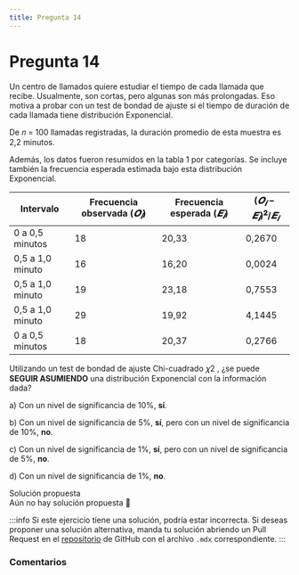 ```yaml
---
title: Pregunta 14
---
```



# Pregunta 14

<div className="exercise">
Un centro de llamados quiere estudiar el tiempo de cada llamada que recibe. Usualmente, son
cortas, pero algunas son más prolongadas. Eso motiva a probar con un test de bondad de ajuste si
el tiempo de duración de cada llamada tiene distribución Exponencial.

De 𝑛 = 100 llamadas registradas, la duración promedio de esta muestra es 2,2 minutos.

Además, los datos fueron resumidos en la tabla 1 por categorías. Se incluye también la frecuencia
esperada estimada bajo esta distribución Exponencial.

| Intervalo | Frecuencia observada $(𝑶_𝒊)$ | Frecuencia esperada $(𝑬_𝒊)$ | $(𝑶_𝒊 − 𝑬_𝒊 )^𝟐 /𝑬_𝒊$ |
|--------------|--------------|--------------|--------------|
| 0 a 0,5 minutos | 18 | 20,33 | 0,2670 |
| 0,5 a 1,0 minuto | 16 | 16,20 | 0,0024 |
| 0,5 a 1,0 minuto | 19 | 23,18 | 0,7553 |
| 0,5 a 1,0 minuto | 29 | 19,92 | 4,1445 |
| 0 a 0,5 minutos | 18 | 20,37 | 0,2766 |

Utilizando un test de bondad de ajuste Chi-cuadrado 𝜒2 , ¿se puede **SEGUIR ASUMIENDO** una
distribución Exponencial con la información dada?

a) Con un nivel de significancia de 10%, **sí**.

b) Con un nivel de significancia de 5%, **sí**, pero con un nivel de significancia de 10%, **no**.

c) Con un nivel de significancia de 1%, **sí**, pero con un nivel de significancia de 5%, **no**.

d) Con un nivel de significancia de 1%, **no**.
</div>

<MDXDetails>
<summary>Solución propuesta</summary>

<div className="exercise">
Aún no hay solución propuesta 🥲
</div>

:::info
Si este ejercicio tiene una solución, podría estar incorrecta. Si deseas proponer una solución alternativa, manda tu solución abriendo
un Pull Request en el [repositorio](https://github.com/crow-rojas/apuntes-fundamentals/pulls) de GitHub con el archivo
`.mdx` correspondiente.
:::

</MDXDetails>

### Comentarios

<Disqus
  url="https://crow-rojas.github.io/apuntes-fundamentals/docs/mathematics/linear-algebra/exercises/2024-2/p08"
  identifier="docs/mathematics/linear-algebra/exercises/2024-2/p08"
  title="2024-2 Álgebra Lineal - Pregunta 08"
/>
